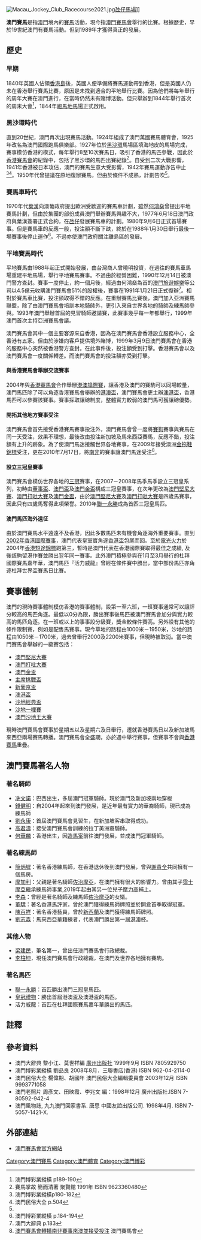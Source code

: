 [[File:Macau_Jockey_Club_Racecourse2021.jpg|thumb]][[氹仔馬場|氹仔馬場]]]]

'''澳門賽馬'''是指[[澳門|澳門]]境內的[[賽馬|賽馬]]活動，現今指[[澳門賽馬會|澳門賽馬會]]舉行的比賽。根據歷史，早於19世紀澳門有賽馬活動。但到1989年才獲得真正的發展。

==歷史==
===早期===
1840年英國人佔領[[香港島|香港島]]後，英國人便準備將賽馬運動帶到香港，但是英國人仍未在香港舉行賽馬比賽，原因是未找到適合的平地舉行比賽。因為他們將每年舉行的周年大賽在澳門進行，在當時仍然未有賭博活動。但只舉辦到1844年舉行首次的周末大會<ref>澳門博彩業縱橫 p189-190</ref>，1844年[[跑馬地馬場|跑馬地馬場]]正式啟用。

===黑沙環時代===
直到20世紀，澳門再次出現賽馬活動。1924年組成了澳門萬國賽馬體育會，1925年改名為澳門國際跑馬俱樂部。1927年位於[[黑沙環|黑沙環]]馬場區填海地皮的馬場完成，賽事模仿香港的模式，每年舉行8至10次賽馬日，吸引了香港的馬匹參戰，因此於[[香港賽馬會|香港賽馬會]]的紀錄中，包括了黑沙環的馬匹出賽紀錄<ref>賽馬掌故 簡而清著 聚賢館 1991年 ISBN 9623360480</ref>。自受到二次大戰影響，1941年香港被日本攻佔，澳門的賽馬生意大受影響，1942年賽馬運動亦告中止<ref>澳門博彩業縱橫p180-182</ref><ref name="moc">澳門民俗大全 p.504</ref>。1950年代曾提議在原地復辦賽馬，但由於條件不成熟，計劃告吹<ref name="moc"/>。

===賽馬車時代===
1970年代[[葉漢|葉漢]]向澳葡政府提出歐洲受歡迎的賽馬車計劃，雖然[[何鴻燊|何鴻燊]]曾提出平地賽馬計劃，但由於集團的部份成員澳門舉辦賽馬興趣不大，1977年6月18日澳門政府與葉漢簽署正式合約，在[[氹仔|氹仔]]發展賽馬車的計劃。1980年9月6日正式首場賽事。但是賽馬車的反應一般，投注額不斷下趺，終於在1988年1月30日舉行最後一場賽事後停止運作<ref>澳門博彩業縱橫 p.184-194</ref>。不過亦使澳門政府關注離島區的發展。

===平地賽馬時代===
平地賽馬由1988年起正式開始發展，由台灣商人曾曉明投資，在過往的賽馬車馬場重建平地馬場，舉行平地賽馬賽事。不過由於經營困難，1990年12月14日被澳門警方查封。賽事一度停止，約一個月後，經過由何鴻燊為首的[[澳門旅遊娛樂|澳門旅遊娛樂]]等公司以4.5億元收購澳門賽馬會51%的股權後，賽事在1991年1月21日正式復辦<ref>澳門大辭典 p.183</ref>。相對於賽馬車比賽，投注額取得不錯的反應。在重辦賽馬比賽後，澳門加入亞洲賽馬聯盟，除了由澳門賽馬會培訓本地騎師外，更引入來自世界各地的騎師及練馬師參與。1993年澳門舉辦首屆的見習騎師邀請賽，此賽事幾乎每一年都舉行，1999年澳門首次主持亞洲賽馬會議。

澳門賽馬會其中一個主要客源來自香港，因為在澳門賽馬會香港設立服務中心，全香港有五家。但由於涉嫌向客戶提供境外賭博，1999年3月9日澳門賽馬會在香港的服務中心突然被香港警方查封。在此事件後，投注額受到打擊。香港賽馬會以及澳門賽馬會一度關係轉差。而澳門賽馬會的投注額亦受到打擊。

====與香港賽馬會舉辦交流賽事====
2004年與[[香港賽馬會|香港賽馬會]]合作舉辦[[香港澳門賽馬埠際賽|港澳埠際賽]]，讓香港及澳門的賽駒可以同場較量，澳門馬匹除了可以角逐香港賽馬會舉辦的[[港澳盃|港澳盃]]，澳門賽馬會更主辦[[澳港盃|澳港盃]]，香港馬匹可以參賽該賽事。賽事採取讓磅制度，整體實力較弱的澳門馬可獲讓磅優勢。

====開拓其他地方賽事受注====
澳門賽馬會首先接受香港賽馬賽事投注外，澳門賽馬會曾一度將[[澳門賽狗|賽狗]]賽事與賽馬在同一天受注，效果不理想，最後改由投注新加坡及馬來西亞賽馬，反應不錯，投注額有上升的跡象。為了使澳門馬迷接觸世界各地賽事，在2009年接受澳洲[[金拖鞋錦標|金拖鞋錦標]]受注，更在2010年7月17日，將[[南非|南非]]的賽事讓澳門馬迷受注<ref>[http://host.youth-online.com/NEWMJCPAGE/blog/blog_detail.php?lang=&blogid=60 澳門賽馬會轉播南非賽事來澳並接受投注]{{Dead link|date=2019年6月 |bot=InternetArchiveBot |fix-attempted=yes }} 澳門賽馬會</ref>。

====設立三冠皇賽事====
澳門賽馬會模仿世界各地的[[三冠_(賽馬)|三冠]]賽事，在2007－2008年馬季馬季設立三冠皇系列，初時由[[董事盃_(澳門)|董事盃]]、[[澳門盃|澳門盃]]及[[澳門金盃|澳門金盃]]構成三冠皇賽事，在次年更改為[[澳門堅尼大賽|澳門堅尼大賽]]、[[澳門打吡大賽|澳門打吡大賽]]及[[澳門金盃|澳門金盃]]，由於[[澳門堅尼大賽|澳門堅尼大賽]]及[[澳門打吡大賽|澳門打吡大賽]]是四歲馬賽事，因此只有四歲馬奪得此項榮譽。2010年[[聯一永勝|聯一永勝]]成為首匹三冠皇馬匹。

====澳門馬匹海外遠征====
由於澳門賽馬水平遠遠不及香港，因此多數馬匹未有機會角逐海外重要賽事。直到[[2002年香港國際賽事|2002年香港國際賽事]]，澳門代表皇室寶角逐[[香港盃|香港盃]]包尾而回。至於[[電光火力|電光火力]]於2004年[[香港短途錦標|香港短途錦標]]跑第三，暫時是澳門代表在香港國際賽取得最佳之成績, 及後該駒留港作賽並勝出翌年同一賽事。此外澳門積極參與在1月至3月舉行的杜拜國際賽馬嘉年華，澳門馬匹『活力威龍』曾經在條件賽中勝出，當中部份馬匹亦角逐杜拜世界盃賽馬日比賽。

==賽事體制==
澳門的現時賽事體制模仿香港的賽事體制，設第一至六班，一班賽事通常可以讓評分較高的馬匹角逐。最低以0分為限，勝出賽事後馬匹被澳門賽馬會加分與實力較高的馬匹角逐。在一班或以上的事事設分級賽，獎金較條件賽高。另外設有其他的條件限制賽，例如是配售馬賽事。現今草地的路程由1000米－1950米，沙地的路程由1050米－1700米，過去曾舉行2000及2200米賽事，但現時被取消。當中澳門賽馬會舉辦的一級賽包括：

*[[澳門堅尼大賽|澳門堅尼大賽]]
*[[澳門打吡大賽|澳門打吡大賽]]
*[[澳門金盃|澳門金盃]]
*[[主席挑戰盃|主席挑戰盃]]
*[[新葡京盃|新葡京盃]]
*[[澳港盃|澳港盃]]
*[[沙地經典盃|沙地經典盃]]
*[[沙地一哩賽|沙地一哩賽]]
*[[澳門沙地王大賽|澳門沙地王大賽]]

現時澳門賽馬會賽事於星期五以及星期六及日舉行，遷就香港賽馬日以及新加坡馬來西亞兩場賽馬轉播。澳門賽馬會全盛期，亦於週中舉行賽事，但賽事不會與[[香港賽馬|香港賽馬]]重疊。

==澳門賽馬著名人物==

===著名騎師===
*[[冼文諾|冼文諾]]：巴西出生，多屆澳門冠軍騎師。現於澳門及新加坡兩地穿梭
*[[錢健明|錢健明]]：自2004年起來到澳門發展，是近年最有實力的華裔騎師，現已成為練馬師
*[[劉永康|劉永康]]：首屆澳門賽馬會見習生，在新加坡客串取得成功。
*[[高君濤|高君濤]]：接受澳門賽馬會訓練的拉丁美洲裔騎師。
*[[何華麟|何華麟]]：香港出生，因[[1996年香港造馬案|造馬案]]前往澳門發展，並成澳門冠軍騎師。

===著名練馬師===
*[[簡炳墀|簡炳墀]]：著名香港練馬師，在香港退休後到澳門發展，曾與[[謝貴全|謝貴全]]共同擁有一個馬房。
*[[摩加利|摩加利]]：父親是著名騎師[[佐治摩亞|佐治摩亞]]，在澳門擁有很大的影響力。曾由其子[[霑士摩亞|霑士摩亞]]繼承練馬師事業,2019年起由其另一位兒子[[摩力高|摩力高]]補上。
*[[李森|李森]]：曾經是著名騎師及練馬師[[佐治摩亞|佐治摩亞]]的女婿。
*[[董驃|董驃]]：著名香港馬評家，曾於澳門獲得練馬師牌照並於開倉首季取得冠軍。
*[[陳百祥|陳百祥]]：著名香港藝員，曾於[[新西蘭|新西蘭]]及澳門獲得練馬師牌照。
*[[劉志森|劉志森]]：馬來西亞華籍練者，代表澳門勝出第一屆[[港澳杯|港澳杯]]。

===其他人物===
*[[梁建民|梁建民]]，筆名第一，曾出任澳門賽馬會行政總裁。
*[[李柱坤|李柱坤]]，現任澳門賽馬會行政總裁，在澳門及世界各地擁有賽駒。

===著名馬匹===
*[[聯一永勝|聯一永勝]]：首匹勝出澳門三冠皇馬匹。
*[[皇冠禮物|皇冠禮物]]：勝出首屆港澳盃及澳港盃的馬匹。
*活力威龍：首匹在杜拜國際賽馬嘉年華勝出的馬匹。

==註釋==
{{reflist}}

==參考資料==
*澳門大辭典 黎小江、莫世祥編 [[廣州出版社|廣州出版社]] 1999年9月 ISBN 7805929750
*澳門博彩業縱橫 劉品良 2008年8月．三聯書店(香港) ISBN 962-04-2114-0
*澳門民俗大全 楊偉期、胡國年 澳門民俗大全編輯委員會 2003年12月 ISBN 9993771058
*澳門老照片 周彥文、田映霞、李兆文 編：1998年12月 廣州出版社.ISBN 7-80592-942-4
*澳門風物誌, 九九澳門回家書系. 唐思 中國友誼出版公司. 1998年4月. ISBN 7-5057-1421-X.

==外部連結==
*[http://www.mjc.mo 澳門賽馬會官方網站] {{Webarchive|url=http://arquivo.pt/wayback/20110123135630/http%3A//www.mjc.mo/ |date=2011-01-23 }}

[[Category:澳門賽馬|Category:澳門賽馬]]
[[Category:澳門體育|Category:澳門體育]]
[[Category:澳門博彩|Category:澳門博彩]]